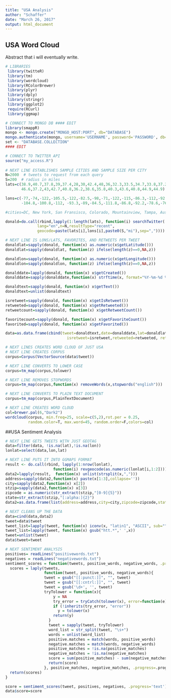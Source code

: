 ```yaml
---
title: "USA Analysis"
author: "Schaffer"
date: "March 26, 2017"
output: html_document
---
```

## USA Word Cloud

Abstract that i will eventually write. 

```r
# LIBRARIES
 library(twitteR)
 library(tm)
 library(wordcloud)
 library(RColorBrewer)
 library(plyr)
 library(dply)
 library(stringr)
 library(ggplot2)
 require(RCurl)
 library(ggmap)

# CONNECT TO MONGO DB #### EDIT
library(smappR)
mongo <- mongo.create("MONGO_HOST:PORT", db="DATABASE")
mongo.authenticate(mongo, username='USERNAME', password='PASSWORD', db="DATABASE")
set <- "DATABASE.COLLECTION"
#### EDIT

# CONNECT TO TWITTER API
source("my_access.R") 
 
# NEXT LINE ESTABLISHES SAMPLE CITIES AND SAMPLE SIZE PER CITY 
N=2000  # tweets to request from each query
S=200  # radius in miles
lats=c(38.9,40.7,37.8,39,37.4,28,30,42.4,48,36,32.3,33.5,34.7,33.8,37.2,41.2,46.8,
       46.6,37.2,43,42.7,40.8,36.2,38.6,35.8,40.3,43.6,40.8,44.9,44.9)

lons=c(-77,-74,-122,-105.5,-122,-82.5,-98,-71,-122,-115,-86.3,-112,-92.3,-84.4,-93.3,
       -104.8,-100.8,-112, -93.3,-89,-84.5,-111.8,-86.8,-92.2,-78.6,-76.8,-116.2,-98.7,-123,-93)

#cities=DC, New York, San Fransisco, Colorado, Mountainview, Tampa, Austin, Boston, Seatle, Vegas, Montgomery, Phoenix, Little Rock, Atlanta, Springfield, Cheyenne, Bisruk, Helena, Springfield, Madison, Lansing, Salt Lake City, Nashville, Jefferson City, Raleigh, Harrisburg, Boise, Lincoln, Salem, St. Paul

donald=do.call(rbind,lapply(1:length(lats), function(i) searchTwitter('Donald+Trump',
              lang="en",n=N,resultType="recent",
              geocode=paste(lats[i],lons[i],paste0(S,"mi"),sep=","))))

# NEXT LINE IS LONS/LATS, FAVORITES, AND RETWEETS PER TWEET
donaldlat=sapply(donald, function(x) as.numeric(x$getLatitude()))
donaldlat=sapply(donaldlat, function(z) ifelse(length(z)==0,NA,z))  

donaldlon=sapply(donald, function(x) as.numeric(x$getLongitude()))
donaldlon=sapply(donaldlon, function(z) ifelse(length(z)==0,NA,z))  

donalddate=lapply(donald, function(x) x$getCreated())
donalddate=sapply(donalddate,function(x) strftime(x, format="%Y-%m-%d %H:%M:%S",tz = "UTC"))

donaldtext=sapply(donald, function(x) x$getText())
donaldtext=unlist(donaldtext)

isretweet=sapply(donald, function(x) x$getIsRetweet())
retweeted=sapply(donald, function(x) x$getRetweeted())
retweetcount=sapply(donald, function(x) x$getRetweetCount())

favoritecount=sapply(donald, function(x) x$getFavoriteCount())
favorited=sapply(donald, function(x) x$getFavorited())

data=as.data.frame(cbind(tweet=donaldtext,date=donalddate,lat=donaldlat,lon=donaldlon,
                           isretweet=isretweet,retweeted=retweeted, retweetcount=retweetcount,favoritecount=favoritecount,favorited=favorited))

# NEXT LINES CREATES WORD CLOUD OF JUST USA
# NEXT LINE CREATES CORPUS
corpus=Corpus(VectorSource(data$tweet))

# NEXT LINE CONVERTS TO LOWER CASE
corpus=tm_map(corpus,tolower)

# NEXT LINE REMOVES STOPWORDS
corpus=tm_map(corpus,function(x) removeWords(x,stopwords("english")))

# NEXT LINE CONVERTS TO PLAIN TEXT DOCUMENT 
corpus=tm_map(corpus,PlainTextDocument)

# NEXT LINE CREATES WORD CLOUD
col=brewer.pal(6,"Dark2")
wordcloud(corpus, min.freq=25, scale=c(5,2),rot.per = 0.25,
          random.color=T, max.word=45, random.order=F,colors=col)
```

##USA Sentiment Analysis

```r
# NEXT LINE GETS TWEETS WITH JUST GEOTAG
data=filter(data, !is.na(lat),!is.na(lon))
lonlat=select(data,lon,lat)

# NEXT LINE PUTS IT INTO GGMAPS FORMAT
result <- do.call(rbind, lapply(1:nrow(lonlat),
                     function(i) revgeocode(as.numeric(lonlat[i,1:2]))))
data2=lapply(result,  function(x) unlist(strsplit(x,",")))
address=sapply(data2,function(x) paste(x[1:3],collapse=''))
city=sapply(data2,function(x) x[2])
stzip=sapply(data2,function(x) x[3])
zipcode = as.numeric(str_extract(stzip,"[0-9]{5}"))   
state=str_extract(stzip,"[:alpha:]{2}")
data2=as.data.frame(list(address=address,city=city,zipcode=zipcode,state=state))

# NEXT CLEANS UP THE DATA
data=cind(data,data2)
tweet=data$tweet
tweet_list=lapply(tweet, function(x) iconv(x, "latin1", "ASCII", sub=""))
tweet_list=lapply(tweet, function(x) gsub("htt.*",' ',x))
tweet=unlist(tweet)
data$tweet=tweet

# NEXT SENTIMENT ANALYSIS
positives= readLines("positivewords.txt")
negatives = readLines("negativewords.txt")
sentiment_scores = function(tweets, positive_words, negative_words, .progress='none'){
  scores = laply(tweets,
                 function(tweet, positive_words, negative_words){
                 tweet = gsub("[[:punct:]]", "", tweet)
                 tweet = gsub("[[:cntrl:]]", "", tweet)   
                 tweet = gsub('\d+', '', tweet)         
                 tryTolower = function(x){
                     y = NA
                     try_error = tryCatch(tolower(x), error=function(e) e)
                     if (!inherits(try_error, "error"))
                       y = tolower(x)
                     return(y)
                   }
                   tweet = sapply(tweet, tryTolower)
                   word_list = str_split(tweet, "\s+")
                   words = unlist(word_list)
                   positive.matches = match(words, positive_words)
                   negative.matches = match(words, negative_words)
                   positive_matches = !is.na(positive_matches)
                   negative_matches = !is.na(negative_matches)
                   score = sum(positive_matches) - sum(negative_matches)
                   return(score)
                 }, positive_matches, negative_matches, .progress=.progress )
  return(scores)
}

score = sentiment_scores(tweet, positives, negatives, .progress='text')
data$score=score
```

